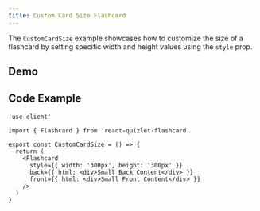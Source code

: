 ```yaml
---
title: Custom Card Size Flashcard
---
```



The `CustomCardSize` example showcases how to customize the size of a flashcard by setting specific width and height values using the `style` prop.

## Demo

<CustomCardSize />

## Code Example

```tsx
'use client'

import { Flashcard } from 'react-quizlet-flashcard'

export const CustomCardSize = () => {
  return (
    <Flashcard
      style={{ width: '300px', height: '300px' }}
      back={{ html: <div>Small Back Content</div> }}
      front={{ html: <div>Small Front Content</div> }}
    />
  )
}
```